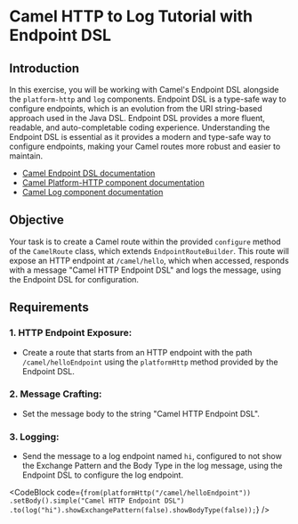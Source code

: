
# Camel HTTP to Log Tutorial with Endpoint DSL

## Introduction
In this exercise, you will be working with Camel's Endpoint DSL alongside the `platform-http` and `log` components. Endpoint DSL is a type-safe way to configure endpoints, which is an evolution from the URI string-based approach used in the Java DSL. Endpoint DSL provides a more fluent, readable, and auto-completable coding experience. Understanding the Endpoint DSL is essential as it provides a modern and type-safe way to configure endpoints, making your Camel routes more robust and easier to maintain.

- [Camel Endpoint DSL documentation](https://camel.apache.org/manual/latest/Endpoint-dsl.html)
- [Camel Platform-HTTP component documentation](https://camel.apache.org/components/latest/platform-http-component.html)
- [Camel Log component documentation](https://camel.apache.org/components/latest/log-component.html)

## Objective
Your task is to create a Camel route within the provided `configure` method of the `CamelRoute` class, which extends `EndpointRouteBuilder`. This route will expose an HTTP endpoint at `/camel/hello`, which when accessed, responds with a message "Camel HTTP Endpoint DSL" and logs the message, using the Endpoint DSL for configuration.

## Requirements

### 1. **HTTP Endpoint Exposure**:
   - Create a route that starts from an HTTP endpoint with the path `/camel/helloEndpoint` using the `platformHttp` method provided by the Endpoint DSL.
   
### 2. **Message Crafting**:
   - Set the message body to the string "Camel HTTP Endpoint DSL".
   
### 3. **Logging**:
   - Send the message to a log endpoint named `hi`, configured to not show the Exchange Pattern and the Body Type in the log message, using the Endpoint DSL to configure the log endpoint.


<CodeBlock code={`
            from(platformHttp("/camel/helloEndpoint"))
                .setBody().simple("Camel HTTP Endpoint DSL")
                .to(log("hi").showExchangePattern(false).showBodyType(false));
`} />